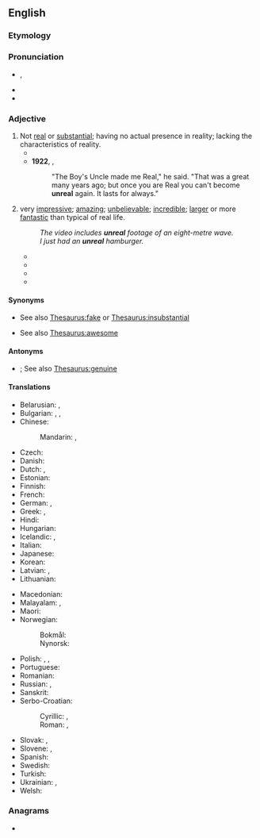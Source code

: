 ==English==

===Etymology===
{{prefix|en|un|real}}

===Pronunciation===
* {{enPR|ŭn-rēl'}}, {{IPA|en|/ʌnˈɹi.əl/}}
* {{audio|en|LL-Q1860 (eng)-Vealhurl-unreal.wav |Audio (UK)}}
* {{rhymes|en|iːəl|s=3}}

===Adjective===
{{en-adj}}

# Not [[real]] or [[substantial]]; having no actual presence in reality; lacking the characteristics of reality.
#* {{quote-journal|1=en|year=1899|month=Feb|author=Joseph Conrad|authorlink=Joseph Conrad|title=The Heart of Darkness|journal=Blackwood's Edinburgh Magazine|page=212|passage=The word &lsquo;ivory&rsquo; rang in the air, was whispered, was sighed. You would think they were praying to it. A taint of imbecile rapacity blew through it all, like a whiff from some corpse. By Jove! I&rsquo;ve never seen anything so '''unreal''' in my life.}}
#* '''1922''', {{w|Margery Williams}}, ''{{w|The Velveteen Rabbit}}''
#*: "The Boy's Uncle made me Real," he said. "That was a great many years ago; but once you are Real you can't become '''unreal''' again. It lasts for always."
# {{lb|en|informal}} very [[impressive]]; [[amazing]]; [[unbelievable]]; [[incredible]]; [[larger]] or more [[fantastic]] than typical of real life.
#: ''The video includes '''unreal''' footage of an eight-metre wave.''
#: ''I just had an '''unreal''' hamburger.''
#* {{quote-book|en| title=F/32 | page=205 | year=1990 | author=Eurydice | passage=He stops his cab at every traffic light, unrolls his window and calls out to the other drivers: "I've got a movie star in the car! Follow me down to see her come out. She is '''unreal''', man! I am in seventh heaven! I have a dream!"}}
#* {{quote-book|en|title=Get What's Coming| page=60| author=Sam Reaves| year=1995| passage="She just set me up" "Now that's '''unreal''', man. I mean, we're talking about a fairly considerable sum here, aren't we, Dexter?" "Listen to me. She set me up, with a dude she was cheatin' on me with}}
#* {{quote-book|en|title=Manila Demon| page=102| author=Thomas Maul| year=2012| passage=“Yeah, she does have a certain mental toughness that is '''unreal''',” agreed Berto. “I really don't think of her as a girl, I mean, it's like she's a tough buddy or tough sister to me.” }}
#* {{quote-book|en|title=The Imaginarium Machine| page=13| author=John Adrian Tomlin| year=2011| passage=He walks around and tries to pluck a flower on the ground. david exclaims, “Holy shit, this is '''unreal'''! i can feel the flower, the heat from the sun, and i can even hear the wind! The smells are so vibrant! How could i possibly be smelling flowers?}}

====Synonyms====
* {{sense|not real}} See also [[Thesaurus:fake]] or [[Thesaurus:insubstantial]]
* {{sense|very impressive}} See also [[Thesaurus:awesome]]

====Antonyms====
* {{sense|not real}} {{l|en|real}}; See also [[Thesaurus:genuine]]

====Translations====
{{trans-top|not real}}
* Belarusian: {{t|be|нерэа́льны}}, {{t|be|несапра́ўдны}}
* Bulgarian: {{t+|bg|нереа́лен}}, {{t+|bg|недействи́телен}}, {{t+|bg|въобража́ем}}
* Chinese:
*: Mandarin: {{t|cmn|[[不]][[真實]][[的]]}}, {{t|cmn|[[不]][[真实]][[的]]|tr=bù zhēnshí de}}
* Czech: {{t+|cs|neskutečný}}
* Danish: {{t|da|uvirkelig}}
* Dutch: {{t+|nl|onwerkelijk}}, {{t+|nl|irreëel}}
* Estonian: {{t|et|ebatõeline}}
* Finnish: {{t|fi|epätodellinen}}
* French: {{t+|fr|irréel}}
* German: {{t+|de|unwirklich}}, {{t+|de|irreal}}
* Greek: {{t+|el|ανύπαρκτος}}, {{t+|el|φανταστικός}}
* Hindi: {{t|hi|अवास्तविक}}
* Hungarian: {{t|hu|nem valódi}}
* Icelandic: {{t+|is|óraunverulegur}}, {{t|is|ímyndaður}}
* Italian: {{t+|it|irreale}}
* Japanese: {{t|ja|非現実的|tr=ひげんじつてきな, higenjitsuteki na|alt=非現実的な}}
* Korean: {{t|ko|비현실적(非現實的)}}
* Latvian: {{t|lv|nereāls}}, {{t|lv|ireāls}}
* Lithuanian: {{t|lt|nerealus}}
{{trans-mid}}
* Macedonian: {{t|mk|нереален}}
* Malayalam: {{t|ml|അയഥാർത്ഥ}}, {{t+|ml|മിഥ്യ}}
* Maori: {{t|mi|mariko}}
* Norwegian:
*: Bokmål: {{t|nb|uvirkelig}}
*: Nynorsk: {{t|nn|uverkeleg}}
* Polish: {{t+|pl|nierealny}}, {{t+|pl|nierzeczywisty}}, {{t+|pl|umowny}}
* Portuguese: {{t+|pt|irreal}}
* Romanian: {{t|ro|nereal}}
* Russian: {{t+|ru|нереа́льный}}, {{t+|ru|ненастоя́щий}}
* Sanskrit: {{t+|sa|असत्}}
* Serbo-Croatian:
*: Cyrillic: {{t|sh|не̏реа̄лан}}, {{t|sh|не̏ства̄ран}}
*: Roman: {{t+|sh|nȅreālan}}, {{t+|sh|nȅstvāran}}
* Slovak: {{t|sk|neskutočný}}, {{t|sk|nereálny}}
* Slovene: {{t|sl|neresničen}}, {{t|sl|nestvaren}}
* Spanish: {{t|es|irreal}}
* Swedish: {{t+|sv|overklig}}
* Turkish: {{t+|tr|gerçek dışı}}
* Ukrainian: {{t|uk|нереа́льний}}, {{t|uk|неспра́вжній}}
* Welsh: {{t+|cy|afreal}}
{{trans-bottom}}

===Anagrams===
* {{anagrams|en|a=aelnru|Launer|Lauren|neural|ulnare}}